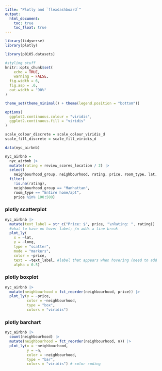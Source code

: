 ```yaml
---
title: "Plotly and `flexdashboard`"
output:
  html_document: 
    toc: true
    toc_float: true
---
```


```r
library(tidyverse)
library(plotly)

library(p8105.datasets)

#styling stuff
knitr::opts_chunk$set(
	echo = TRUE,
	warning = FALSE,
  fig.width = 6,
  fig.asp = .6,
  out.width = "90%"
)

theme_set(theme_minimal() + theme(legend.position = "bottom"))

options(
  ggplot2.continuous.colour = "viridis",
  ggplot2.continuous.fill = "viridis"
)

scale_colour_discrete = scale_colour_viridis_d
scale_fill_discrete = scale_fill_viridis_d

```



```r
data(nyc_airbnb)

nyc_airbnb = 
  nyc_airbnb |> 
  mutate(rating = review_scores_location / 2) |>
  select(
    neighbourhood_group, neighbourhood, rating, price, room_type, lat, long) |>
  filter(
    !is.na(rating), 
    neighbourhood_group == "Manhattan",
    room_type == "Entire home/apt",
    price %in% 100:500)
```

### plotly scatterplot
```r
nyc_airbnb |>
  mutate(text_label = str_c("Price: $", price, "\nRating: ", rating)) |> 
  #what to have on hover label; /n adds a line break
  plot_ly(
    x = ~lat, 
    y = ~long, 
    type = "scatter", 
    mode = "markers",
    color = ~price, 
    text = ~text_label, #label that appears when hovering (need to add mutate function)
    alpha = 0.5)
```


### plotly boxplot
```r
nyc_airbnb |> 
  mutate(neighbourhood = fct_reorder(neighbourhood, price)) |> 
  plot_ly(y = ~price, 
          color = ~neighbourhood, 
          type = "box", 
          colors = "viridis")
```


### plotly barchart
```r
nyc_airbnb |> 
  count(neighbourhood) |> 
  mutate(neighbourhood = fct_reorder(neighbourhood, n)) |> 
  plot_ly(x = ~neighbourhood, 
          y = ~n, 
          color = ~neighbourhood, 
          type = "bar", 
          colors = "viridis") # color coding
```



```r

```

